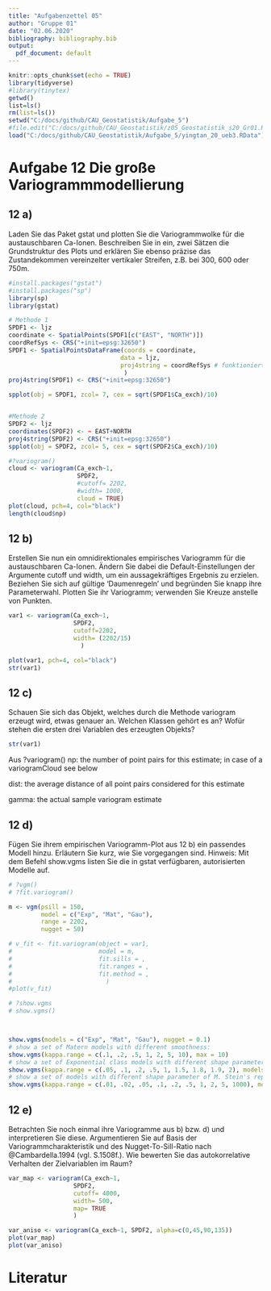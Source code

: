 ```yaml
---
title: "Aufgabenzettel 05"
author: "Gruppe 01"
date: "02.06.2020"
bibliography: bibliography.bib
output:
  pdf_document: default
---
```


```r
knitr::opts_chunk$set(echo = TRUE)
library(tidyverse)
#library(tinytex)
getwd()
list=ls()
rm(list=ls())
setwd("C:/docs/github/CAU_Geostatistik/Aufgabe_5")
#file.edit("C:/docs/github/CAU_Geostatistik/z05_Geostatistik_s20_Gr01.Rmd")
load("C:/docs/github/CAU_Geostatistik/Aufgabe_5/yingtan_20_ueb3.RData")
```

# Aufgabe 12 Die große Variogrammmodellierung

## 12 a)
Laden Sie das Paket gstat und plotten Sie die Variogrammwolke für die
austauschbaren Ca-Ionen.
Beschreiben Sie in ein, zwei Sätzen die Grundstruktur des Plots und 
erklären Sie ebenso präzise das Zustandekommen
vereinzelter vertikaler Streifen, z.B. bei 300, 600 oder 750m.

```r
#install.packages("gstat")
#install.packages("sp")
library(sp)
library(gstat)

# Methode 1
SPDF1 <- ljz
coordinate <- SpatialPoints(SPDF1[c("EAST", "NORTH")])
coordRefSys <- CRS("+init=epsg:32650")
SPDF1 <- SpatialPointsDataFrame(coords = coordinate,
                               data = ljz,
                               proj4string = coordRefSys # funktioniert nicht? Warum?
                                )
proj4string(SPDF1) <- CRS("+init=epsg:32650")

spplot(obj = SPDF1, zcol= 7, cex = sqrt(SPDF1$Ca_exch)/10)


#Methode 2
SPDF2 <- ljz
coordinates(SPDF2) <- ~ EAST+NORTH
proj4string(SPDF2) <- CRS("+init=epsg:32650")
spplot(obj = SPDF2, zcol= 5, cex = sqrt(SPDF2$Ca_exch)/10)

#?variogram()
cloud <- variogram(Ca_exch~1,
                   SPDF2, 
                   #cutoff= 2202, 
                   #width= 1000, 
                   cloud = TRUE) 
plot(cloud, pch=4, col="black")
length(cloud$np)

```


## 12 b)
Erstellen Sie nun ein omnidirektionales empirisches Variogramm für die
austauschbaren Ca-Ionen. Ändern Sie dabei die Default-Einstellungen der
Argumente cutoff und width, um ein aussagekräftiges Ergebnis zu erzielen.
Beziehen Sie sich auf gültige 'Daumenregeln' und begründen Sie knapp ihre
Parameterwahl. Plotten Sie ihr Variogramm; verwenden Sie Kreuze anstelle
von Punkten.

```r
var1 <- variogram(Ca_exch~1, 
                  SPDF2, 
                  cutoff=2202, 
                  width= (2202/15)
                    )

plot(var1, pch=4, col="black")
str(var1)
```



## 12 c)
Schauen Sie sich das Objekt, welches durch die Methode variogram erzeugt wird, etwas genauer an.
Welchen Klassen gehört es an?
Wofür stehen die ersten drei Variablen des erzeugten Objekts?

```r
str(var1)
```

Aus ?variogram()
np: the number of point pairs for this estimate; in case of a variogramCloud see below

dist: the average distance of all point pairs considered for this estimate

gamma: the actual sample variogram estimate

## 12 d)
Fügen Sie ihrem empirischen Variogramm-Plot aus 12 b) ein passendes Modell hinzu.
Erläutern Sie kurz, wie Sie vorgegangen sind.
Hinweis: Mit dem Befehl show.vgms listen Sie die in gstat verfügbaren, autorisierten Modelle auf.

```r
# ?vgm()
# ?fit.variogram()

m <- vgm(psill = 150,
         model = c("Exp", "Mat", "Gau"),
         range = 2202,
         nugget = 50)

# v_fit <- fit.variogram(object = var1,
#                        model = m,
#                        fit.sills = ,
#                        fit.ranges = ,
#                        fit.method = ,
#                          )
#plot(v_fit)

# ?show.vgms
# show.vgms()



show.vgms(models = c("Exp", "Mat", "Gau"), nugget = 0.1)
# show a set of Matern models with different smoothness:
show.vgms(kappa.range = c(.1, .2, .5, 1, 2, 5, 10), max = 10)
# show a set of Exponential class models with different shape parameter:
show.vgms(kappa.range = c(.05, .1, .2, .5, 1, 1.5, 1.8, 1.9, 2), models = "Exc", max = 10)
# show a set of models with different shape parameter of M. Stein's representation of the Matern:
show.vgms(kappa.range = c(.01, .02, .05, .1, .2, .5, 1, 2, 5, 1000), models = "Ste", max = 2)
```


## 12 e)
Betrachten Sie noch einmal ihre Variogramme aus b) bzw. d) und interpretieren Sie diese.
Argumentieren Sie auf Basis der Variogrammcharakteristik und des Nugget-To-Sill-Ratio nach @Cambardella.1994 (vgl. S.1508f.).
Wie bewerten Sie das autokorrelative Verhalten der Zielvariablen im Raum?

```r
var_map <- variogram(Ca_exch~1, 
                  SPDF2, 
                  cutoff= 4000, 
                  width= 500,
                  map= TRUE
                  )

var_aniso <- variogram(Ca_exch~1, SPDF2, alpha=c(0,45,90,135))
plot(var_map)
plot(var_aniso)
```



# Literatur